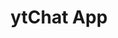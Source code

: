 ---
title: ytChat App
locale: es
slug: proyectos/yt-chat
image: yt-chat
type: Frontend Development
description: Proyecto open-source. Personaliza visualmente el Chat de tu streaming en Youtube.
tools: [React, Jotai]
demo: https://yt-chat.vercel.app
---